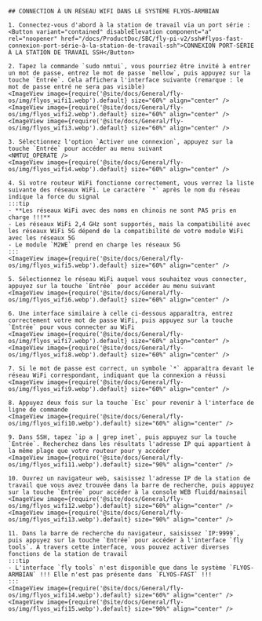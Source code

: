 
    ## CONNECTION À UN RÉSEAU WIFI DANS LE SYSTÈME FLYOS-ARMBIAN

    1. Connectez-vous d'abord à la station de travail via un port série :<Button variant="contained" disableElevation component="a" rel="noopener" href="/docs/ProductDoc/SBC/fly-pi-v2/ssh#flyos-fast-connexion-port-série-à-la-station-de-travail-ssh">CONNEXION PORT-SÉRIE À LA STATION DE TRAVAIL SSH</Button>

    2. Tapez la commande `sudo nmtui`, vous pourriez être invité à entrer un mot de passe, entrez le mot de passe `mellow`, puis appuyez sur la touche `Entrée`. Cela affichera l'interface suivante (remarque : le mot de passe entré ne sera pas visible)  
    <ImageView image={require('@site/docs/General/fly-os/img/flyos_wifi1.webp').default} size="60%" align="center" />
    <ImageView image={require('@site/docs/General/fly-os/img/flyos_wifi2.webp').default} size="60%" align="center" />
    <ImageView image={require('@site/docs/General/fly-os/img/flyos_wifi3.webp').default} size="60%" align="center" />

    3. Sélectionnez l'option `Activer une connexion`, appuyez sur la touche `Entrée` pour accéder au menu suivant
    <NMTUI_OPERATE />
    <ImageView image={require('@site/docs/General/fly-os/img/flyos_wifi4.webp').default} size="60%" align="center" />

    4. Si votre routeur WiFi fonctionne correctement, vous verrez la liste suivante des réseaux WiFi. Le caractère `*` après le nom du réseau indique la force du signal
    :::tip
    - **Les réseaux WiFi avec des noms en chinois ne sont PAS pris en charge !!!**
    - Les réseaux WiFi 2,4 GHz sont supportés, mais la compatibilité avec les réseaux WiFi 5G dépend de la compatibilité de votre module WiFi avec les réseaux 5G
    - Le module `M2WE` prend en charge les réseaux 5G
    :::
    <ImageView image={require('@site/docs/General/fly-os/img/flyos_wifi5.webp').default} size="60%" align="center" />

    5. Sélectionnez le réseau WiFi auquel vous souhaitez vous connecter, appuyez sur la touche `Entrée` pour accéder au menu suivant
    <ImageView image={require('@site/docs/General/fly-os/img/flyos_wifi6.webp').default} size="60%" align="center" />

    6. Une interface similaire à celle ci-dessous apparaîtra, entrez correctement votre mot de passe WiFi, puis appuyez sur la touche `Entrée` pour vous connecter au WiFi
    <ImageView image={require('@site/docs/General/fly-os/img/flyos_wifi7.webp').default} size="60%" align="center" />
    <ImageView image={require('@site/docs/General/fly-os/img/flyos_wifi8.webp').default} size="60%" align="center" />

    7. Si le mot de passe est correct, un symbole `*` apparaîtra devant le réseau WiFi correspondant, indiquant que la connexion a réussi
    <ImageView image={require('@site/docs/General/fly-os/img/flyos_wifi9.webp').default} size="60%" align="center" />

    8. Appuyez deux fois sur la touche `Esc` pour revenir à l'interface de ligne de commande
    <ImageView image={require('@site/docs/General/fly-os/img/flyos_wifi10.webp').default} size="60%" align="center" />
    
    9. Dans SSH, tapez `ip a | grep inet`, puis appuyez sur la touche `Entrée`. Recherchez dans les résultats l'adresse IP qui appartient à la même plage que votre routeur pour y accéder
    <ImageView image={require('@site/docs/General/fly-os/img/flyos_wifi11.webp').default} size="90%" align="center" />

    10. Ouvrez un navigateur web, saisissez l'adresse IP de la station de travail que vous avez trouvée dans la barre de recherche, puis appuyez sur la touche `Entrée` pour accéder à la console WEB fluidd/mainsail
    <ImageView image={require('@site/docs/General/fly-os/img/flyos_wifi12.webp').default} size="60%" align="center" />  
    <ImageView image={require('@site/docs/General/fly-os/img/flyos_wifi13.webp').default} size="90%" align="center" />

    11. Dans la barre de recherche du navigateur, saisissez `IP:9999`, puis appuyez sur la touche `Entrée` pour accéder à l'interface `fly tools`. À travers cette interface, vous pouvez activer diverses fonctions de la station de travail
    :::tip
    - L'interface `fly tools` n'est disponible que dans le système `FLYOS-ARMBIAN` !!! Elle n'est pas présente dans `FLYOS-FAST` !!!
    :::
    <ImageView image={require('@site/docs/General/fly-os/img/flyos_wifi14.webp').default} size="60%" align="center" />  
    <ImageView image={require('@site/docs/General/fly-os/img/flyos_wifi15.webp').default} size="90%" align="center" />

